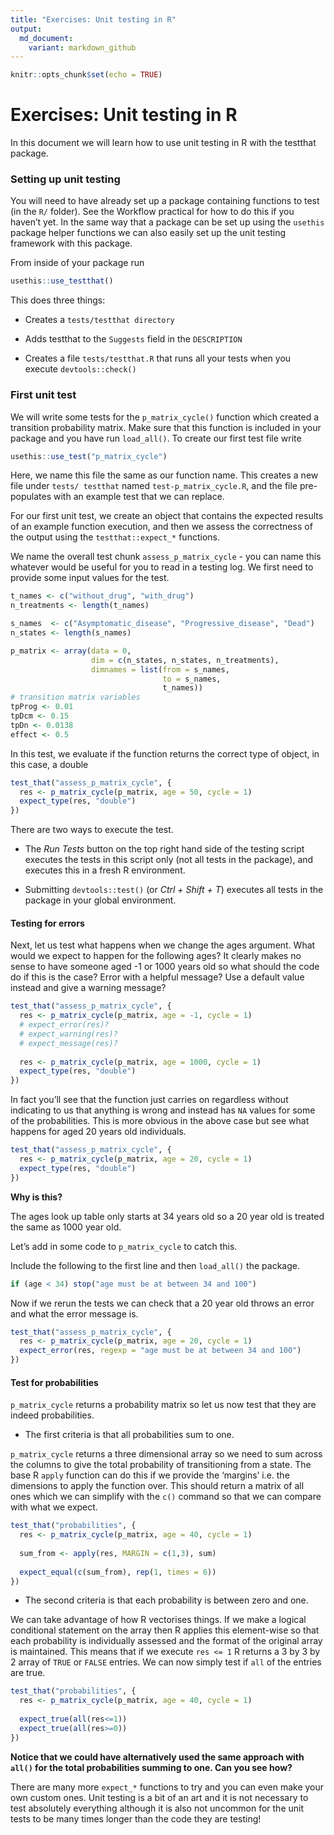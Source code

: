 ```yaml
---
title: "Exercises: Unit testing in R"
output:
  md_document:
    variant: markdown_github
---
```


```r
knitr::opts_chunk$set(echo = TRUE)
```

# Exercises: Unit testing in R

In this document we will learn how to use unit testing in R with the testthat package.

### Setting up unit testing

You will need to have already set up a package containing functions to test (in the `R/` folder).
See the Workflow practical for how to do this if you haven't yet.
In the same way that a package can be set up using the `usethis` package helper functions we can also easily set up the unit testing framework with this package.

From inside of your package run

```r
usethis::use_testthat()
```

This does three things:

* Creates a `tests/testthat directory`

* Adds testthat to the `Suggests` field in the `DESCRIPTION`

* Creates a file `tests/testthat.R` that runs all your tests when you execute `devtools::check()`

### First unit test

We will write some tests for the `p_matrix_cycle()` function which created a transition probability matrix. Make sure that this function is included in your package and you have run `load_all()`.
To create our first test file write

```r
usethis::use_test("p_matrix_cycle")
```

Here, we name this file the same as our function name. This creates a new file under `tests/ testthat` named `test-p_matrix_cycle.R`, and the file pre-populates with an example test that we can replace.

For our first unit test, we create an object that contains the expected results of an example function execution, and then we assess the correctness of the output using the `testthat::expect_*` functions.

We name the overall test chunk `assess_p_matrix_cycle` - you can name this whatever would be useful for you to read in a testing log.
We first need to provide some input values for the test.

```r
t_names <- c("without_drug", "with_drug")
n_treatments <- length(t_names)

s_names  <- c("Asymptomatic_disease", "Progressive_disease", "Dead")
n_states <- length(s_names)

p_matrix <- array(data = 0,
                  dim = c(n_states, n_states, n_treatments),
                  dimnames = list(from = s_names,
                                  to = s_names,
                                  t_names))
# transition matrix variables
tpProg <- 0.01
tpDcm <- 0.15
tpDn <- 0.0138
effect <- 0.5
```

In this test, we evaluate if the function returns the correct type of object, in this case, a double

```r
test_that("assess_p_matrix_cycle", {
  res <- p_matrix_cycle(p_matrix, age = 50, cycle = 1)
  expect_type(res, "double")
})
```

There are two ways to execute the test.

* The _Run Tests_ button on the top right hand side of the testing script executes the tests in this script only (not all tests in the package), and executes this in a fresh R environment.

* Submitting `devtools::test()` (or _Ctrl + Shift + T_) executes all tests in the package in your global environment.

#### Testing for errors

Next, let us test what happens when we change the ages argument.
What would we expect to happen for the following ages?
It clearly makes no sense to have someone aged -1 or 1000 years old so what should the code do if this is the case? Error with a helpful message? Use a default value instead and give a warning message?

```r
test_that("assess_p_matrix_cycle", {
  res <- p_matrix_cycle(p_matrix, age = -1, cycle = 1)
  # expect_error(res)?
  # expect_warning(res)?
  # expect_message(res)?
  
  res <- p_matrix_cycle(p_matrix, age = 1000, cycle = 1)
  expect_type(res, "double")
})
```

In fact you'll see that the function just carries on regardless without indicating to us that anything is wrong and instead has `NA` values for some of the probabilities.
This is more obvious in the above case but see what happens for aged 20 years old individuals.

```r
test_that("assess_p_matrix_cycle", {
  res <- p_matrix_cycle(p_matrix, age = 20, cycle = 1)
  expect_type(res, "double")
})
```

__Why is this?__

The ages look up table only starts at 34 years old so a 20 year old is treated the same as 1000 year old.

Let's add in some code to  `p_matrix_cycle` to catch this.

Include the following to the first line and then `load_all()` the package.

```r
if (age < 34) stop("age must be at between 34 and 100")
```

Now if we rerun the tests we can check that a 20 year old throws an error and what the error message is.

```r
test_that("assess_p_matrix_cycle", {
  res <- p_matrix_cycle(p_matrix, age = 20, cycle = 1)
  expect_error(res, regexp = "age must be at between 34 and 100")
})
```


#### Test for probabilities

`p_matrix_cycle` returns a probability matrix so let us now test that they are indeed probabilities.

* The first criteria is that all probabilities sum to one.

`p_matrix_cycle` returns a three dimensional array so we need to sum across the columns to give the total probability of transitioning from a state.
The base R `apply` function can do this if we provide the 'margins' i.e. the dimensions to apply the function over.
This should return a matrix of all ones which we can simplify with the `c()` command so that we can compare with what we expect.

```r
test_that("probabilities", {
  res <- p_matrix_cycle(p_matrix, age = 40, cycle = 1)
  
  sum_from <- apply(res, MARGIN = c(1,3), sum)
  
  expect_equal(c(sum_from), rep(1, times = 6))
})
```

* The second criteria is that each probability is between zero and one.

We can take advantage of how R vectorises things.
If we make a logical conditional statement on the array then R applies this element-wise so that each probability is individually assessed and the format of the original array is maintained.
This means that if we execute `res <= 1` R returns a 3 by 3 by 2 array of `TRUE` or `FALSE` entries.
We can now simply test if `all` of the entries are true.

```r
test_that("probabilities", {
  res <- p_matrix_cycle(p_matrix, age = 40, cycle = 1)
  
  expect_true(all(res<=1))
  expect_true(all(res>=0))
})
```

__Notice that we could have alternatively used the same approach with `all()` for the total probabilities summing to one. Can you see how?__

There are many more `expect_*` functions to try and you can even make your own custom ones.
Unit testing is a bit of an art and it is not necessary to test absolutely everything although it is also not uncommon for the unit tests to be many times longer than the code they are testing!



